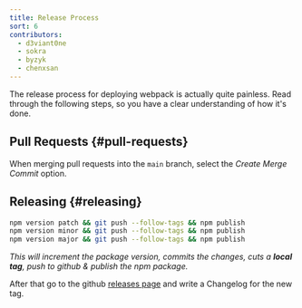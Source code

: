 ```yaml
---
title: Release Process
sort: 6
contributors:
  - d3viant0ne
  - sokra
  - byzyk
  - chenxsan
---
```


The release process for deploying webpack is actually quite painless. Read through the following steps, so you have a clear understanding of how it's done.

## Pull Requests {#pull-requests}

When merging pull requests into the `main` branch, select the _Create Merge Commit_ option.


## Releasing {#releasing}

```bash
npm version patch && git push --follow-tags && npm publish
npm version minor && git push --follow-tags && npm publish
npm version major && git push --follow-tags && npm publish
```

_This will increment the package version, commits the changes, cuts a **local tag**, push to github & publish the npm package._

After that go to the github [releases page](https://github.com/webpack/webpack/releases) and write a Changelog for the new tag.
